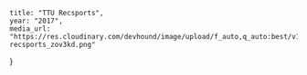 	title: "TTU Recsports",
	year: "2017",
	media_url: "https://res.cloudinary.com/devhound/image/upload/f_auto,q_auto:best/v1544099514/ttu-recsports_zov3kd.png"
}